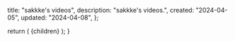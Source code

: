
  title: "sakkke's videos",
  description: "sakkke's videos.",
  created: "2024-04-05",
  updated: "2024-04-08",
};

<Working />

  return (
    <MdxLayout
      created={metadata.created}
      title={metadata.title}
      updated={metadata.updated}
    >
      {children}
    </MdxLayout>
  );
}

